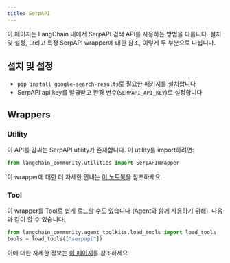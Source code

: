```yaml
---
title: SerpAPI
---
```


이 페이지는 LangChain 내에서 SerpAPI 검색 API를 사용하는 방법을 다룹니다.
설치 및 설정, 그리고 특정 SerpAPI wrapper에 대한 참조, 이렇게 두 부분으로 나뉩니다.

## 설치 및 설정
- `pip install google-search-results`로 필요한 패키지를 설치합니다
- SerpAPI api key를 발급받고 환경 변수(`SERPAPI_API_KEY`)로 설정합니다

## Wrappers

### Utility

이 API를 감싸는 SerpAPI utility가 존재합니다. 이 utility를 import하려면:

```python
from langchain_community.utilities import SerpAPIWrapper
```

이 wrapper에 대한 더 자세한 안내는 [이 노트북](/oss/integrations/tools/serpapi)을 참조하세요.

### Tool

이 wrapper를 Tool로 쉽게 로드할 수도 있습니다 (Agent와 함께 사용하기 위해).
다음과 같이 할 수 있습니다:
```python
from langchain_community.agent_toolkits.load_tools import load_tools
tools = load_tools(["serpapi"])
```

이에 대한 자세한 정보는 [이 페이지](/oss/integrations/tools)를 참조하세요
